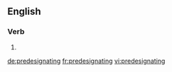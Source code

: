 ==English==

===Verb===
{{head|en}}

# {{present participle of|predesignate|lang=en}}

[[de:predesignating]]
[[fr:predesignating]]
[[vi:predesignating]]